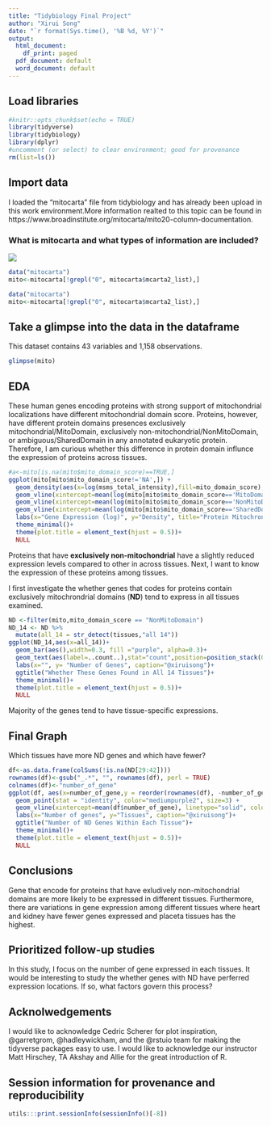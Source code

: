 ```yaml
---
title: "Tidybiology Final Project"
author: "Xirui Song"
date: "`r format(Sys.time(), '%B %d, %Y')`"
output:
  html_document:
    df_print: paged
  pdf_document: default
  word_document: default
---
```

## Load libraries
```r
#knitr::opts_chunk$set(echo = TRUE)
library(tidyverse)
library(tidybiology)
library(dplyr)
#uncomment (or select) to clear environment; good for provenance
rm(list=ls()) 
```

## Import data
I loaded the "mitocarta" file from tidybiology and has already been upload in this work environment.More information realted to this topic can be found in https://www.broadinstitute.org/mitocarta/mito20-column-documentation.

### What is mitocarta and what types of information are included?  
![](/cloud/project/6_final/2.png)
```r
data("mitocarta")
mito<-mitocarta[!grepl("0", mitocarta$mcarta2_list),]
```

```r
data("mitocarta")
mito<-mitocarta[!grepl("0", mitocarta$mcarta2_list),]
```
## Take a glimpse into the data in the dataframe
This dataset contains 43 variables and 1,158 observations. 
```r
glimpse(mito)
```


## EDA
These human genes encoding proteins with strong support of mitochondrial localizations have different mitochondrial domain score. Proteins, however, have different protein domains presences exclusively mitochondrial/MitoDomain, exclusively non-mitochondrial/NonMitoDomain, or ambiguous/SharedDomain in any annotated eukaryotic protein. 
Therefore, I am curious whether this difference in protein domain influnce the expression of proteins across tissues. 
```r
#a<-mito[is.na(mito$mito_domain_score)==TRUE,]
ggplot(mito[mito$mito_domain_score!='NA',]) +
  geom_density(aes(x=log(msms_total_intensity),fill=mito_domain_score),alpha=0.2,na.rm = TRUE) +
  geom_vline(xintercept=mean(log(mito[mito$mito_domain_score=='MitoDomain',]$msms_total_intensity), na.rm = TRUE), linetype="dashed", color = "red")+
  geom_vline(xintercept=mean(log(mito[mito$mito_domain_score=='NonMitoDomain',]$msms_total_intensity), na.rm = TRUE), linetype="dashed", color = "darkgreen")+
  geom_vline(xintercept=mean(log(mito[mito$mito_domain_score=='SharedDomain',]$msms_total_intensity), na.rm = TRUE), linetype="dashed", color = "darkblue")+
  labs(x="Gene Expression (log)", y="Density", title="Protein Mitochrondial Domains and Their Expression Across Tissues", caption="@xiruisong")+
  theme_minimal()+
  theme(plot.title = element_text(hjust = 0.5))+
  NULL

```


Proteins that have **exclusively non-mitochondrial** have a slightly reduced expression levels compared to other in across tissues. Next, I want to know the expression of these proteins among tissues.

I first investigate the whether genes that codes for proteins contain exclusively mitochrondrial domains (**ND**) tend to express in all tissues examined. 


```r
ND <-filter(mito,mito_domain_score == "NonMitoDomain")
ND_14 <- ND %>%
  mutate(all_14 = str_detect(tissues,"all 14"))
ggplot(ND_14,aes(x=all_14))+
  geom_bar(aes(),width=0.3, fill ="purple", alpha=0.3)+
  geom_text(aes(label=..count..),stat="count",position=position_stack(0.5))+
  labs(x="", y= "Number of Genes", caption="@xiruisong")+
  ggtitle("Whether These Genes Found in All 14 Tissues")+
  theme_minimal()+
  theme(plot.title = element_text(hjust = 0.5))+
  NULL

```


Majority of the genes tend to have tissue-specific expressions. 
  
## Final Graph
Which tissues have more ND genes and which have fewer?
```r
df<-as.data.frame(colSums(!is.na(ND[29:42])))
rownames(df)<-gsub("_.*", "", rownames(df), perl = TRUE) 
colnames(df)<-"number_of_gene"
ggplot(df, aes(x=number_of_gene,y = reorder(rownames(df), -number_of_gene))) +
  geom_point(stat = "identity", color="mediumpurple2", size=3) +
  geom_vline(xintercept=mean(df$number_of_gene), linetype="solid", color = "mediumpurple4")+
  labs(x="Number of genes", y="Tissues", caption="@xiruisong")+
  ggtitle("Number of ND Genes Within Each Tissue")+
  theme_minimal()+
  theme(plot.title = element_text(hjust = 0.5))+
  NULL
```

## Conclusions
Gene that encode for proteins that have exludively non-mitochondrial domains are more likely to be expressed in different tissues. Furthermore, there are variations in gene expression among different tissues where heart and kidney have fewer genes expressed and placeta tissues has the highest. 
  
## Prioritized follow-up studies
In this study, I focus on the number of gene expressed in each tissues. It would be interesting to study the whether genes with ND have perferred expression locations. If so, what factors govern this process?

## Acknolwedgements
I would like to acknowledge Cedric Scherer for plot inspiration, @garretgrom, @hadleywickham, and the @rstuio team for making the tidyverse packages easy to use. I would like to acknowledge our instructor Matt Hirschey, TA Akshay and Allie for the great introduction of R. 

## Session information for provenance and reproducibility
```r
utils:::print.sessionInfo(sessionInfo()[-8]) 
```

